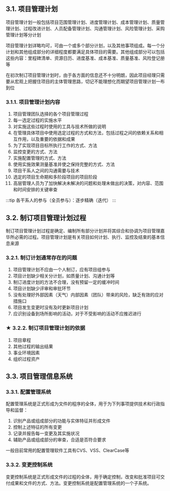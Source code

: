 ## 3.1. 项目管理计划
<Highlight>项目管理计划一般包括项目范围管理计划、进度管理计划、成本管理计划、质量管理计划、过程改进计划、人员配备管理计划、沟通管理计划、风险管理计划、采购管理计划等分计划</Highlight>

<Highlight>项目管理计划详略均可，可由一个或多个部分计划，</Highlight>以及其他事项组成。每一个分计划和其他组成部分的详细程度都要满足具体项目的需要。其他组成部分可以包括这些内容：里程碑清单、资源日历、进度基准、成本基准、质量基准、风险登记册等

在初次制订项目管理计划时，由于各方面的信息还不十分明朗，因此项目经理只需要从宏观上把握住项目的主体管理思路，切记不能理想化而期望项目管理计划一布到位

### 3.1.1. 项目管理计划内容
1. 项目管理团队选择的各个项目管理过程
2. 每一选定过程的实施水平
3. 对实施这些过程时使用的工具与技术所做的说明
4. 在管理具体项目中使用选定过程的方式和方法，包括过程之间的依赖关系和相互作用，以及重要的依据和成果
5. 为了实现项目目标所执行工作的方式、方法
6. 监控变更的方式、方法 
7. 实施配置管理的方式、方法 
8. 使用实施效果测量基准并使之保持完整的方式、方法 
9. 项目干系人之间的沟通需要与技术
10. 选定的项目生命期和多阶段项目的项目阶段
11. 高层管理人员为了加快解决未解决的问题和处理未做出的决策，对内容、范围和时间安排的关键审查

:::tip
各干系人的参与（全员参与）：逐步精确（迭代）
:::

## 3.2. 制订项目管理计划过程
制订项目管理计划过程是确定、编制所有部分计划并将其综合和协调为项目管理嘉华所必需的过程。项目管理计划是有关项目如何计划、执行、监控及结束的基本信息来源

### 3.2.1. 制订计划通常存在的问题
1. 项目管理计划不应由一个人制订，应有项目组参与
2. 项目计划缺少相关分计划，如质量计划、沟通计划等
3. 制订进度计划的方法不合理，没有预留一定的缓冲时间
4. 项目计划缺少评审和审批环节
5. 没有处理好外部因素（天气）内部因素（团队）带来的风险，缺乏有效的应对措施口
6. 项目发生变更时没有及时更新项目计划
7. 应识别设备到场所影响的活动，对于不受影响的活动不应推迟进行

### ★ 3.2.2. 制订项目管理计划的依据
1. 项目章程
2. 其他过程的输出结果
3. 事业环境因素 
4. 组织过程资产

## 3.3. 项目管理信息系统

### 3.3.1. 配置管理系统
配置管理系统是正式形成为文件的程序的全体，用于为下列事项提供技术和行政指导和监督：
1. 识别产品或组成部分的功能与实体特征并形成文件
2. 控制上述特征的所有变更
3. 记录并报告每一变更及其实施状况
4. 辅助产品或组成部分的审查，合适是否符合要求

一般目前常用的配置管理软件工具有CVS、VSS、ClearCase等

### 3.3.2. 变更控制系统
变更控制系统是正式形成文件的过程的全体，用于确定控制，改变和批准项目可交付成果和文件的方式、方法。变更控制系统是配置管理系统的一个子系统。

